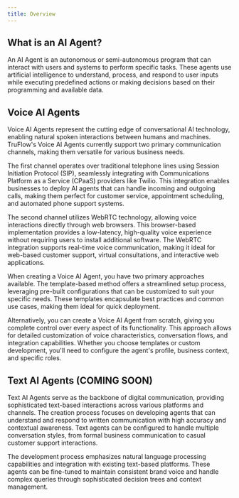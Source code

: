 ```yaml
---
title: Overview
---
```


## What is an AI Agent?

An AI Agent is an autonomous or semi-autonomous program that can interact with users and systems to perform specific tasks. These agents use artificial intelligence to understand, process, and respond to user inputs while executing predefined actions or making decisions based on their programming and available data.

## Voice AI Agents

Voice AI Agents represent the cutting edge of conversational AI technology, enabling natural spoken interactions between humans and machines. TruFlow's Voice AI Agents currently support two primary communication channels, making them versatile for various business needs.

The first channel operates over traditional telephone lines using Session Initiation Protocol (SIP), seamlessly integrating with Communications Platform as a Service (CPaaS) providers like Twilio. This integration enables businesses to deploy AI agents that can handle incoming and outgoing calls, making them perfect for customer service, appointment scheduling, and automated phone support systems.

The second channel utilizes WebRTC technology, allowing voice interactions directly through web browsers. This browser-based implementation provides a low-latency, high-quality voice experience without requiring users to install additional software. The WebRTC integration supports real-time voice communication, making it ideal for web-based customer support, virtual consultations, and interactive web applications.

When creating a Voice AI Agent, you have two primary approaches available. The template-based method offers a streamlined setup process, leveraging pre-built configurations that can be customized to suit your specific needs. These templates encapsulate best practices and common use cases, making them ideal for quick deployment.

Alternatively, you can create a Voice AI Agent from scratch, giving you complete control over every aspect of its functionality. This approach allows for detailed customization of voice characteristics, conversation flows, and integration capabilities. Whether you choose templates or custom development, you'll need to configure the agent's profile, business context, and specific roles.


## Text AI Agents (COMING SOON)

Text AI Agents serve as the backbone of digital communication, providing sophisticated text-based interactions across various platforms and channels. The creation process focuses on developing agents that can understand and respond to written communication with high accuracy and contextual awareness. Text agents can be configured to handle multiple conversation styles, from formal business communication to casual customer support interactions.

The development process emphasizes natural language processing capabilities and integration with existing text-based platforms. These agents can be fine-tuned to maintain consistent brand voice and handle complex queries through sophisticated decision trees and context management.
